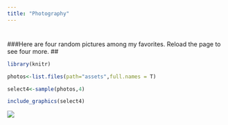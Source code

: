 ```yaml
---
title: "Photography"
---
```


# 

###Here are four random pictures among my favorites. Reload the page to see four more.
##
``` r
library(knitr)

photos<-list.files(path="assets",full.names = T)

select4<-sample(photos,4)

include_graphics(select4)

```

<img src=`paste0("{{site.url}}",select4[1])` style="display: block; margin: auto;" />